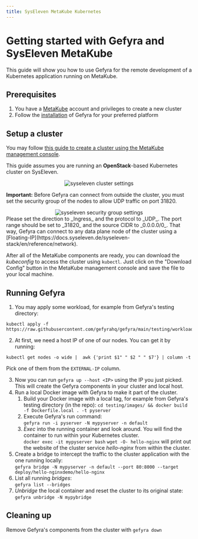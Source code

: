 ```yaml
---
title: SysEleven MetaKube Kubernetes
---
```



# Getting started with Gefyra and SysEleven MetaKube
This guide will show you how to use Gefyra for the remote development of a Kubernetes
application running on MetaKube.


## Prerequisites
1. You have a [MetaKube](https://metakube.syseleven.de/) account and privileges to create a new cluster
2. Follow the [installation](https://gefyra.dev/installation) of Gefyra for your preferred platform  

## Setup a cluster
You may follow [this guide to create a cluster using the MetaKube management console](https://docs.syseleven.de/metakube/en/tutorials/create-a-cluster).

This guide assumes you are running an **OpenStack**-based Kubernetes cluster on SysEleven.
<div align="center">
 <img src="/img/sys11_image2.png" alt="syseleven cluster settings"/>
</div>

**Important:** Before Gefyra can connect from outside the cluster, you must set the security group of the nodes to allow UDP traffic on port 31820.

<div align="center">
 <img src="/img/sys11_image1.png" alt="syseleven security group settings"/>
</div>
Please set the direction to _Ingress_ and the protocol to _UDP_. The port range should be set to _31820_ and the source 
CIDR to _0.0.0.0/0_. That way, Gefyra can connect to any data plane node of the cluster using a [Floating-IP](https://docs.syseleven.de/syseleven-stack/en/reference/network).

After all of the MetaKube components are ready, you can download the *kubeconfig* to access the cluster using `kubectl`. Just click on the "Download Config" button in the MetaKube management console and save the file to your local machine.

## Running Gefyra
1. You may apply some workload, for example from Gefyra's testing directory:  
```shell
kubectl apply -f https://raw.githubusercontent.com/gefyrahq/gefyra/main/testing/workloads/hello_dd.yaml
```
2. At first, we need a host IP of one of our nodes. You can get it by running: 
```shell
kubectl get nodes -o wide |  awk {'print $1" " $2 " " $7'} | column -t
```
Pick one of them from the `EXTERNAL-IP` column.

3. Now you can run `gefyra up --host <IP>` using the IP you just picked. This will create the Gefyra components in your cluster and local host.
4. Run a local Docker image with Gefyra to make it part of the cluster.
   1. Build your Docker image with a local tag, for example from Gefyra's testing directory (in the repo):
   `cd testing/images/ && docker build -f Dockerfile.local . -t pyserver`
   2. Execute Gefyra's run command:    
   `gefyra run -i pyserver -N mypyserver -n default`
   3. _Exec_ into the running container and look around. You will find the container to run within your Kubernetes cluster.  
   `docker exec -it mypyserver bash`
   `wget -O- hello-nginx` will print out the website of the cluster service _hello-nginx_ from within the cluster.
5. Create a bridge to intercept the traffic to the cluster application with the one running locally:  
`gefyra bridge -N mypyserver -n default --port 80:8000 --target deploy/hello-nginxdemo/hello-nginx`    
6. List all running _bridges_:  
`gefyra list --bridges`
7. _Unbridge_ the local container and reset the cluster to its original state: 
`gefyra unbridge -N mypybridge`

## Cleaning up
Remove Gefyra's components from the cluster with `gefyra down`

<Feedback />
